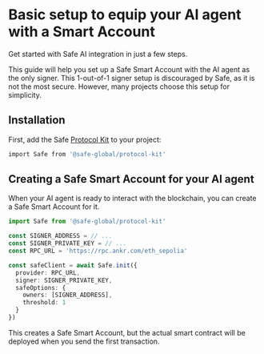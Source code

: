 # Basic setup to equip your AI agent with a Smart Account

Get started with Safe AI integration in just a few steps.

This guide will help you set up a Safe Smart Account with the AI agent as the only signer.
This 1-out-of-1 signer setup is discouraged by Safe, as it is not the most secure.
However, many projects choose this setup for simplicity.

## Installation

First, add the Safe [Protocol Kit](./../../sdk/protocol-kit.mdx) to your project:

```bash
import Safe from '@safe-global/protocol-kit'
```

## Creating a Safe Smart Account for your AI agent

When your AI agent is ready to interact with the blockchain, you can create a Safe Smart Account for it.

```typescript
import Safe from '@safe-global/protocol-kit'

const SIGNER_ADDRESS = // ...
const SIGNER_PRIVATE_KEY = // ...
const RPC_URL = 'https://rpc.ankr.com/eth_sepolia'

const safeClient = await Safe.init({
  provider: RPC_URL,
  signer: SIGNER_PRIVATE_KEY,
  safeOptions: {
    owners: [SIGNER_ADDRESS],
    threshold: 1
  }
})
```

This creates a Safe Smart Account, but the actual smart contract will be deployed when you send the first transaction.
